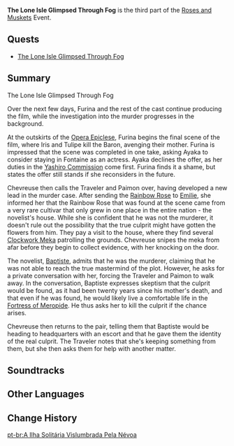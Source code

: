 {{Act Infobox
|image          = Roses and Muskets Chapter.png
|type           = Story
|chapter        = Roses and Muskets
|actNum         = III
|prev           = Fiction and Reality Inside and Outside the Frame
|next           = Where the Roses Bloom
|event_name     = Roses and Muskets
}}
'''The Lone Isle Glimpsed Through Fog''' is the third part of the [[Roses and Muskets]] Event.

==Quests==
* [[The Lone Isle Glimpsed Through Fog (Quest)|The Lone Isle Glimpsed Through Fog]]

==Summary==
;The Lone Isle Glimpsed Through Fog

Over the next few days, Furina and the rest of the cast continue producing the film, while the investigation into the murder progresses in the background.

At the outskirts of the [[Opera Epiclese]], Furina begins the final scene of the film, where Iris and Tulipe kill the Baron, avenging their mother. Furina is impressed that the scene was completed in one take, asking Ayaka to consider staying in Fontaine as an actress. Ayaka declines the offer, as her duties in the [[Yashiro Commission]] come first. Furina finds it a shame, but states the offer still stands if she reconsiders in the future.

Chevreuse then calls the Traveler and Paimon over, having developed a new lead in the murder case. After sending the [[Rainbow Rose]] to [[Emilie]], she informed her that the Rainbow Rose that was found at the scene came from a very rare cultivar that only grew in one place in the entire nation - the novelist's house. While she is confident that he was not the murderer, it doesn't rule out the possibility that the true culprit might have gotten the flowers from him. They pay a visit to the house, where they find several [[Clockwork Meka]] patrolling the grounds. Chevreuse snipes the meka from afar before they begin to collect evidence, with her knocking on the door.

The novelist, [[Baptiste]], admits that he was the murderer, claiming that he was not able to reach the true mastermind of the plot. However, he asks for a private conversation with her, forcing the Traveler and Paimon to walk away. In the conversation, Baptiste expresses skeptism that the culprit would be found, as it had been twenty years since his mother's death, and that even if he was found, he would likely live a comfortable life in the [[Fortress of Meropide]]. He thus asks her to kill the culprit if the chance arises.

Chevreuse then returns to the pair, telling them that Baptiste would be heading to headquarters with an escort and that he gave them the identity of the real culprit. The Traveler notes that she's keeping something from them, but she then asks them for help with another matter.

==Soundtracks==
{{Soundtracks by Category Table|type=quest}}

==Other Languages==
{{Other Languages
|en      = The Lone Isle Glimpsed Through Fog
|zhs     = 雾中隐现的孤岛
|zhs_rm  = Wù-zhōng Yǐnxiàn de Gūdǎo
|zht     = 霧中隱現的孤島
|zht_rm  = Wù-zhōng Yǐnxiàn de Gūdǎo
|zh_tl   = The Lone Isle Faintly Visible Through the Fog
|ja      = 霧に隠れし孤島
|ja_rm   = Kiri ni Kakureshi Kotou
|ja_tl   = The Lone Isle Hidden in the Fog
|ko      = 안개 속에 감춰진 외딴섬
|ko_rm   = 
|ko_tl   = 
|es      = La isla entre la bruma
|es_tl   = The Island in the Mist
|fr      = L'île solitaire se profilant dans le brouillard
|fr_tl   = The Lone Isle Looming in the Fog
|ru      = Одинокий остров в тумане
|ru_tl   = The Lone Isle in the Fog
|th      = เกาะโดดเดี่ยวที่ซ่อนอยู่ในสายหมอก
|th_rm   = 
|th_tl   = 
|vi      = Hòn Đảo Cô Độc Trong Màn Sương
|vi_tl   = 
|de      = Die einsame Insel, betrachtet durch den Nebel
|de_tl   = The Lone Isle Seen Through the Fog
|id      = Pulau di Tengah Kabut
|id_tl   = The Island in the Middle of the Fog
|pt      = A Ilha Solitária Vislumbrada Pela Névoa
|pt_tl   = 
|tr      = Sislerin Arasından Göz Kırpan Yalnız Ada
|tr_tl   = 
|it      = Scorcio dell'isola solitaria attraverso la nebbia
|it_tl   = 
}}

==Change History==
{{Change History|4.3}}

[[pt-br:A Ilha Solitária Vislumbrada Pela Névoa]]
